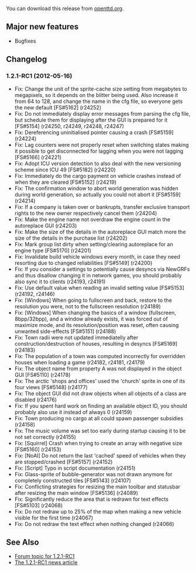 {{en/-}}
{{en/Development/OTTDVersions}}
{{en/Archive/OpenTTD/Release|prev=OpenTTD 1.2.0|next=OpenTTD 1.2.2|date=2012-06-01}}

You can download this release from [http://www.openttd.org/en/download-stable/1.2.1 openttd.org].

==Major new features==

* Bugfixes

==Changelog==

===1.2.1-RC1 (2012-05-16)===
* Fix: Change the unit of the sprite-cache size setting from megabytes to megapixels, so it depends on the blitter being used. Also increase it from 64 to 128, and change the name in the cfg file, so everyone gets the new default [FS#5162] (r24252)
* Fix: Do not immediately display error messages from parsing the cfg file, but schedule them for displaying after the GUI is prepared for it [FS#5154] (r24250, r24249, r24248, r24247)
* Fix: Dereferencing uninitialised pointer causing a crash [FS#5159] (r24224)
* Fix: Lag counters were not properly reset when switching states making it possible to get disconnected for lagging when you were not lagging [FS#5166] (r24221)
* Fix: Adopt ICU version detection to also deal with the new versioning scheme since ICU 49 [FS#5182] (r24220)
* Fix: Immediately do the cargo payment on vehicle crashes instead of when they are cleared [FS#5152] (r24219)
* Fix: The confirmation window to abort world generation was hidden during world generation, so actually you could not abort it [FS#5159] (r24214)
* Fix: If a company is taken over or bankrupts, transfer exclusive transport rights to the new owner respectively cancel them (r24204)
* Fix: Make the engine name not overdraw the engine count in the autoreplace GUI (r24203)
* Fix: Make the size of the details in the autoreplace GUI match more the size of the details in the purchase list (r24202)
* Fix: Mark group list dirty when setting/clearing autoreplace for an engine type [FS#5170] (r24201)
* Fix: Invalidate build vehicle windows every month, in case they need resorting due to changed reliabilities [FS#5149] (r24200)
* Fix: If you consider a settings to potentially cause desyncs via NewGRFs and thus disallow changing it in network games, you should probably also sync it to clients (r24193, r24191)
* Fix: Use default value when reading an invalid setting value [FS#5153] (r24192, r24146)
* Fix: [Windows] When going to fullscreen and back, restore to the resolution you were, not to the fullscreen resolution (r24189)
* Fix: [Windows] When changing the basics of a window (fullscreen, 8bpp/32bpp), and a window already exists, it was forced out of maximize mode, and its resolution/position was reset, often causing unwanted side-effects [FS#5151] (r24188)
* Fix: Town radii were not updated immediatelly after construction/destruction of houses, resulting in desyncs [FS#5169] (r24183)
* Fix: The population of a town was computed incorrectly for overridden houses when loading a game (r24182, r24181, r24179)
* Fix: The object name from property A was not displayed in the object GUI [FS#5110] (r24178)
* Fix: The arctic 'shops and offices' used the 'church' sprite in one of its four views [FS#5148] (r24177)
* Fix: The object GUI did not draw objects when all objects of a class are disabled (r24176)
* Fix: If you spent hard work on finding an available object ID, you should probably also use it instead of always 0 (r24159)
* Fix: Town producing no cargo at all could spawn passenger subsidies (r24158)
* Fix: The music volume was set too early during startup causing it to be not set correctly (r24155)
* Fix: [Squirrel] Crash when trying to create an array with negative size [FS#5160] (r24153)
* Fix: [NoAI] Do not return the last 'cached' speed of vehicles when they are stopped/crashed [FS#5157] (r24152)
* Fix: [Script] Typo in script documentation (r24151)
* Fix: Glass-sprite of bubble-generator was not drawn anymore for completely constructed tiles [FS#5143] (r24107)
* Fix: Conflicting strategies for resizing the main toolbar and statusbar after resizing the main window [FS#5136] (r24089)
* Fix: Significantly reduce the area that is redrawn for text effects [FS#5103] (r24068)
* Fix: Do not redraw up to 25% of the map when making a new vehicle visible for the first time (r24067)
* Fix: Do not redraw the text effect when nothing changed (r24066)


==See Also==

*[http://www.tt-forums.net/viewtopic.php?f=29&t=61027 Forum topic for 1.2.1-RC1]
*[http://www.openttd.org/en/news/170 The 1.2.1-RC1 news article]